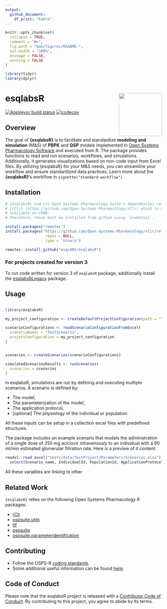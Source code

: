```yaml
---
output: 
  github_document:
    df_print: "kable"
---
```


<!-- README.md is generated from README.Rmd. Please edit that file -->

```r
knitr::opts_chunk$set(
  collapse = TRUE,
  comment = "#>",
  fig.path = "man/figures/README-",
  out.width = "100%",
  message = FALSE,
  warning = FALSE
)

library(tidyr)
library(dplyr)

```

# esqlabsR <a href="https://esqlabs.github.io/esqlabsR"><img src="man/figures/logo.png" align="right" height="138" /></a>

<!-- badges: start -->

  [![AppVeyor build status](https://ci.appveyor.com/api/projects/status/github/esqlabs/esqlabsr?branch=develop&svg=true)](https://ci.appveyor.com/project/StephanSchaller/esqlabsr/branch/develop)
  [![codecov](https://codecov.io/gh/esqlabs/esqlabsr/branch/develop/graph/badge.svg)](https://codecov.io/gh/esqlabs/esqlabsr)
  
<!-- badges: end -->

## Overview


The goal of **{esqlabsR}** is to facilitate and standardize **modeling and simulation** (M&S) of **PBPK** and **QSP** models implemented in [Open Systems Pharmacology Software](https://www.open-systems-pharmacology.org/) and executed from R. The package provides functions to read and run scenarios, workflows, and simulations. Additionally, it generates visualizations based on non-code input from Excel files. By utilizing {esqlabsR} for your M&S needs, you can streamline your workflow and ensure standardized data practices. Learn more about the **{esqlabsR}**'s workflow in `vignette("standard-workflow")`.



## Installation


```r
# {esqlabsR} and its Open Systems Pharmacology Suite's dependencies relies on 
# {rClr} (https://github.com/Open-Systems-Pharmacology/rClr) which is not 
# available on CRAN.
# Therefore, these must be installed from github using `{remotes}`.

install.packages("remotes")
install.packages('https://github.com/Open-Systems-Pharmacology/rClr/releases/download/v0.9.2/rClr_0.9.2.zip', 
                  repos = NULL, 
                  type = 'binary')

remotes::install_github("esqLABS/esqlabsR")
```


### For projects created for version 3

To run code written for version 3 of `esqlabsR` package, additionally install the
[esqlabsRLegacy](https://github.com/esqLABS/esqlabsRLegacy) package.

## Usage


```r

```

```r
library(esqlabsR)

my_project_configuration <- createDefaultProjectConfiguration(path = "tests/data/TestProject/Code/ProjectConfiguration.xlsx")

scenarioConfigurations <- readScenarioConfigurationFromExcel(
  scenarioNames = "TestScenario",
  projectConfiguration = my_project_configuration
)


scenarios <- createScenarios(scenarioConfigurations)

simulatedScenariosResults <- runScenarios(
  scenarios = scenarios
)

```


in esqlabsR, simulations are run by defining and executing multiple scenarios.
A scenario is defined by:  

  - The model,
  - The parameterization of the model,
  - The application protocol,
  - [optional] The physiology of the individual or population.
  
All these inputs can be setup in a collection excel files with predefined 
structures.

The package includes an example scenario that models the administration of a 
single dose of 250 mg aciclovir intravenously to an individual with a 90 ml/min 
estimated glomerular filtration rate. Here is a preview of it content:

```r
readxl::read_excel("tests/data/TestProject/Parameters/Scenarios.xlsx") %>%
  select(Scenario_name, IndividualId, PopulationId, ApplicationProtocol, ModelFile, ModelParameterSheets)
```

All these variables are linking to other



## Related Work

`{esqlabsR}` relies on the following Open Systems Pharmacology R packages:

  - [rClr](https://github.com/Open-Systems-Pharmacology/rClr/)
  - [ospsuite.utils](https://github.com/Open-Systems-Pharmacology/OSPSuite.RUtils)
  - [tlf](https://github.com/Open-Systems-Pharmacology/TLF-Library)
  - [ospsuite](https://github.com/Open-Systems-Pharmacology/OSPSuite-R)
  - [ospsuite.parameteridentification](https://github.com/Open-Systems-Pharmacology/OSPSuite.ParameterIdentification)
  

## Contributing

- Follow the OSPS-R [coding standards](https://github.com/Open-Systems-Pharmacology/Suite/blob/develop/CODING_STANDARDS_R.md).
- Some additional useful information can be found [here](https://github.com/Open-Systems-Pharmacology/OSPSuite-R/wiki/Developer-How-To's).

## Code of Conduct

Please note that the esqlabsR project is released with a [Contributor Code of Conduct](https://contributor-covenant.org/version/2/0/CODE_OF_CONDUCT.html). By contributing to this project, you agree to abide by its terms.

